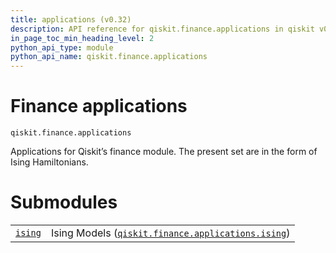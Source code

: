 ```yaml
---
title: applications (v0.32)
description: API reference for qiskit.finance.applications in qiskit v0.32
in_page_toc_min_heading_level: 2
python_api_type: module
python_api_name: qiskit.finance.applications
---
```


<span id="module-qiskit.finance.applications" />

<span id="qiskit-finance-applications" />

<span id="finance-applications-qiskit-finance-applications" />

# Finance applications

`qiskit.finance.applications`

Applications for Qiskit’s finance module. The present set are in the form of Ising Hamiltonians.

# Submodules

|                                                                                                                           |                                                                                                                                                                      |
| ------------------------------------------------------------------------------------------------------------------------- | -------------------------------------------------------------------------------------------------------------------------------------------------------------------- |
| [`ising`](qiskit.finance.applications.ising#module-qiskit.finance.applications.ising "qiskit.finance.applications.ising") | Ising Models ([`qiskit.finance.applications.ising`](qiskit.finance.applications.ising#module-qiskit.finance.applications.ising "qiskit.finance.applications.ising")) |

